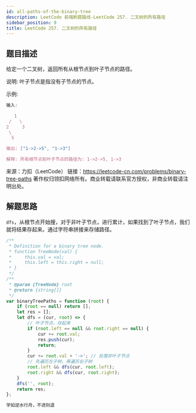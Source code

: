 ```yaml
---
id: all-paths-of-the-binary-tree
description: LeetCode 前端刷题路线-LeetCode 257. 二叉树的所有路径
sidebar_position: 9
title: LeetCode 257. 二叉树的所有路径
---
```


## 题目描述
给定一个二叉树，返回所有从根节点到叶子节点的路径。

说明: 叶子节点是指没有子节点的节点。

示例:

```javascript
输入:

   1
 /   \
2     3
 \
  5

输出: ["1->2->5", "1->3"]

解释: 所有根节点到叶子节点的路径为: 1->2->5, 1->3
```

来源：力扣（LeetCode）
链接：https://leetcode-cn.com/problems/binary-tree-paths
著作权归领扣网络所有。商业转载请联系官方授权，非商业转载请注明出处。

## 解题思路

`dfs`，从根节点开始搜，对于非叶子节点，进行累计，如果找到了叶子节点，我们就将结果存起来。通过字符串拼接来存储路径。

```javascript
/**
 * Definition for a binary tree node.
 * function TreeNode(val) {
 *     this.val = val;
 *     this.left = this.right = null;
 * }
 */
/**
 * @param {TreeNode} root
 * @return {string[]}
 */
var binaryTreePaths = function (root) {
    if (root == null) return [];
    let res = [];
    let dfs = (cur, root) => {
        // 叶子节点，存起来
        if (root.left == null && root.right == null) {
            cur += root.val;
            res.push(cur);
            return;
        }
        cur += root.val + '->'; // 处理非叶子节点
        // 先遍历左子树，再遍历右子树
        root.left && dfs(cur, root.left);
        root.right && dfs(cur, root.right);
    }
    dfs('', root);
    return res;
};
```



```javascript
学如逆水行舟，不进则退
```


